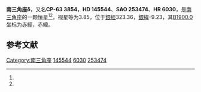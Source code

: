 {{Starbox begin
| name = 南三角座δ
}}
{{Starbox observe
| epoch = [[J2000.0|J2000.0]]
| constell = [[南三角座|南三角座]]<ref name=SIMBAD>{{cite web
 | url=http://simbad.u-strasbg.fr/simbad/sim-id?Ident=HR+6030
 | title=Pulsating variable Star
 | publisher=Centre de Données astronomiques de Strasbourg
 | work=SIMBAD
 | accessdate=2012-07-13
 | archive-date=2019-07-14
 | archive-url=https://web.archive.org/web/20190714163636/http://simbad.u-strasbg.fr/simbad/sim-id?Ident=HR+6030
 | dead-url=no
 }}</ref><ref name=DATA>{{cite web
 | url=http://vizier.u-strasbg.fr/viz-bin/VizieR-5?-out.add=.&-source=5050&-corr=PK=HR&-out.max=9999&HR=6030
 | title=VizieR Detailed Page
 | accessdate=2012-07-13
 | archive-date=2016-03-04
 | archive-url=https://web.archive.org/web/20160304211109/http://vizier.u-strasbg.fr/viz-bin/VizieR-5?-out.add=.&-source=5050&-corr=PK=HR&-out.max=9999&HR=6030
 | dead-url=no
 }}</ref>
| 星官 = 
| ra = {{RA|16|15|26.3}}<ref name=SIMBAD /><ref name=DATA />
| dec = {{DEC|-63|41|8}}<ref name=SIMBAD /><ref name=DATA />
| appmag_v = 3.85<ref name=SIMBAD /><ref name=DATA />
}}
{{Starbox character
| class = G2Ib-IIa<ref name=SIMBAD /><ref name=DATA />
| b-v = 1.11<ref name=SIMBAD /><ref name=DATA />
| u-b = 0.86<ref name=SIMBAD /><ref name=DATA />
| r-i = 0.39E<ref name=SIMBAD /><ref name=DATA />
| variable = 
}}
{{Starbox astrometry
| radial_v = 0.86
| prop_mo_ra = -5
| parallax = 0.029
| p_error = 
}}
{{Starbox catalog
| names =CP-63 3854，[[SAO星表|SAO]] 253474，[[HD星表|HD]] 145544，[[HR星表|HR]] 6030}}
{{Starbox reference |Simbad=HR+6030}}
{{Starbox end}}

'''南三角座δ'''，又名'''CP-63 3854'''，'''HD 145544'''、'''SAO 253474'''、'''HR 6030'''，是[[南三角座|南三角座]]的一颗恒星<ref name=SIMBAD /><ref name=DATA />，视星等为3.85，位于[[銀道座標系|銀經]]323.36，[[銀道座標系|銀緯]]-9.23，其[[B1900.0|B1900.0]]坐标为赤經{{RA|16|6|19.9}}，赤緯{{DEC|-63|-9.23|48}}。

== 参考文献 ==
{{reflist}}

{{star-stub}}

{{南三角座恒星}}
[[Category:南三角座|Category:南三角座]]
[[Category:HD和HDE天體|145544]]
[[Category:HR天體|6030]]
[[Category:SAO天體|253474]]